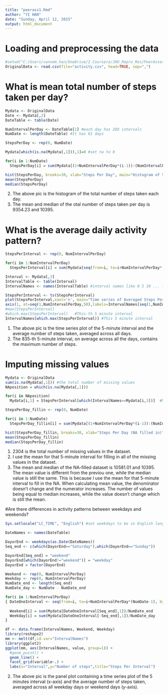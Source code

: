 ```yaml
---
title: "peerass1.Rmd"
author: "YI HAN"
date: "Sunday, April 12, 2015"
output: html_document
---
```


# Loading and preprocessing the data
```r
#setwd("C:/Users/vannem.han/OneDrive/2_Coursera/JHU_Repro_Res/PeerAssess/1")
OriginalData <- read.csv(file="activity.csv", head=TRUE, sep=",")
```

# What is mean total number of steps taken per day?
```r
Mydata <- OriginalData
Date <- Mydata[,2]
DateTable <- table(Date)

NumIntervalPerDay <- DateTable[1] #each day has 288 intervals  
NumDate <- length(DateTable) #It has 61 days

StepsPerDay <- rep(0, NumDate)

Mydata[which(is.na(Mydata[,1])),1]=0 #set na to 0

for(i in 1:NumDate)
  StepsPerDay[i] = sum(Mydata[(1+NumIntervalPerDay*(i-1)):(NumIntervalPerDay+NumIntervalPerDay*(i-1)),1])

hist(StepsPerDay, breaks=30, xlab="Steps Per Day", main="Histogram of Steps Per Day", xlim=c(0,25000), ylim=c(0,12))
mean(StepsPerDay)
median(StepsPerDay)
```
2. The above pic is the histogram of the total number of steps taken each day. 
3. The mean and median of the otal number of steps taken per day is 9354.23 and 10395.

# What is the average daily activity pattern?
```r
StepsPerInterval <- rep(0, NumIntervalPerDay)

for(i in 1:NumIntervalPerDay)
  StepsPerInterval[i] = sum(Mydata[seq(from=i, to=i+NumIntervalPerDay*(NumDate-1), by=NumIntervalPerDay),1])/NumDate

Interval <- Mydata[,3]
IntervalTable <- table(Interval)
IntervalNames <- names(IntervalTable) #interval names like 0 5 10 ... for plot

StepsPerInterval <- ts(StepsPerInterval)
plot(StepsPerInterval,xaxt='n', main="Time series of Averaged Steps Per Interval", ylab="Averaged Steps Per Interval", xlab="Interval")
axis(1, at=seq(1,NumIntervalPerDay,50),labels=IntervalNames[seq(1,NumIntervalPerDay,50)])
#max(StepsPerInterval)  
#which.max(StepsPerInterval)   #This-th 5 minute interval 
IntervalNames[which.max(StepsPerInterval)] #This 5 minute interval
```
1. The above pic is the time series plot of the 5-minute interval and the average number of steps taken, averaged across all days.
2. The 835-th 5-minute interval, on average across all the days, contains the maximum number of steps.

# Imputing missing values
```r
Mydata <- OriginalData
sum(is.na(Mydata[,1])) #the total number of missing values
NAposition = which(is.na(Mydata[,1]))

for(i in NAposition)
  Mydata[i,1] = StepsPerInterval[which(IntervalNames==Mydata[i,3])]  #My strategy: the mean for that 5-minute interval

StepsPerDay_fillin <- rep(0, NumDate)

for(i in 1:NumDate)
  StepsPerDay_fillin[i] = sum(Mydata[(1+NumIntervalPerDay*(i-1)):(NumIntervalPerDay+NumIntervalPerDay*(i-1)),1])

hist(StepsPerDay_fillin, breaks=30, xlab="Steps Per Day (NA filled in)", main="Histogram of Steps Per Day (NA filled in)")
mean(StepsPerDay_fillin)
median(StepsPerDay_fillin)
```
1. 2304 is the total number of missing values in the dataset.
2. I use the mean for that 5-minute interval for filling in all of the missing values in the dataset.
4. The mean and median of the NA-filled dataset is 10581.01 and 10395. The mean value is different from the previou one, while the median value is still the same. This is because I use the mean for that 5-minute interval to fill in the NA. When calculating mean value, the denominator doesn't change and the numerator increases. The number of values being equal to median increases, while the value doesn't change which is still the mean. 

#Are there differences in activity patterns between weekdays and weekends?
```r
Sys.setlocale("LC_TIME", "English") #set weekdays to be in English language

DateNames <- names(DateTable)

DayorEnd <- weekdays(as.Date(DateNames))
Seq_end <- c(which(DayorEnd=="Saturday"),which(DayorEnd=="Sunday"))

DayorEnd[Seq_end] = "weekend"
DayorEnd[which(DayorEnd!="weekend")] = "weekday"
DayorEnd = factor(DayorEnd)

Weekend <- rep(0, NumIntervalPerDay)
Weekday <- rep(0, NumIntervalPerDay)
NumDate_end <- length(Seq_end)
NumDate_day <- NumDate - NumDate_end

for(i in 1:NumIntervalPerDay)
{ DateOneInterval <- seq(from=i, to=i+NumIntervalPerDay*(NumDate-1), by=NumIntervalPerDay)#coresponse to DateNames and DayorEnd.
  
  Weekend[i] = sum(Mydata[DateOneInterval[Seq_end],1])/NumDate_end
  Weekday[i] = sum(Mydata[DateOneInterval[-Seq_end],1])/NumDate_day
}

df <- data.frame(IntervalNames, Weekend, Weekday)
library(reshape2)
mm <- melt(df,id.var="IntervalNames")
library(ggplot2)
ggplot(mm, aes(IntervalNames, value, group=1)) + 
  #geom_point() + 
  geom_line() + 
  facet_grid(variable~.) + 
  labs(x="Interval",y="Number of steps",title="Steps Per Interval")
```

2. The above pic is the panel plot containing a time series plot of the 5 minutes interval (x-axis) and the average number of steps taken, averaged across all weekday days or weekend days (y-axis).
